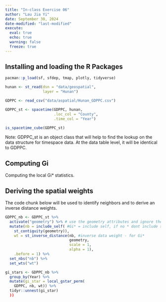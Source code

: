 ```yaml
---
title: "In-class Exercise 06"
author: "Lau Jia Yi"
date: September 30, 2024
date-modified: "last-modified"
execute:
  eval: true
  echo: true
  warning: false
  freeze: true
---
```


## Installing and loading the R Packages

```r
pacman::p_load(sf, sfdep, tmap, plotly, tidyverse)
```

```r
hunan <- st_read(dsn = "data/geospatial",
                 layer = "Hunan")
```

```r
GDPPC <- read_csv("data/aspatial/Hunan_GDPPC.csv")
```

```r
GDPPC_st <- spacetime(GDPPC, hunan,
                      .loc_col = "County",
                      .time_col = "Year")
```

```r
is_spacetime_cube(GDPPC_st)
```

Note: GDPPC_st is an object class that will help to find the lookup on the data structure for timespace data. At the data table level, it will be identical to GDPPC.

## Computing Gi

Computing the local Gi\* statistics.

## Deriving the spatial weights

The code chunk below will be used to identify neighbors and to derive an inverse distance weights.

```r
GDPPC_nb <- GDPPC_st %>%
  activate("geometry") %>% # use the geometry attributes and ignore the rest
  mutate(nb = include_self( #Gi* = include self, if no * dont include self.
    st_contiguity(geometry)),
    wt = st_inverse_distance(nb, #inverse data weight - for Gi*
                             geometry,
                             scale = 1,
                             alpha = 1),
    .before = 1) %>%
  set_nbs("nb") %>%
  set_wts("wt")

```

```r
gi_stars <- GDPPC_nb %>%
  group_by(Year) %>%
  mutate(gi_star = local_gstar_perm(
    GDPPC, nb, wt)) %>%
  tidyr::unnest(gi_star)
  ))
```
